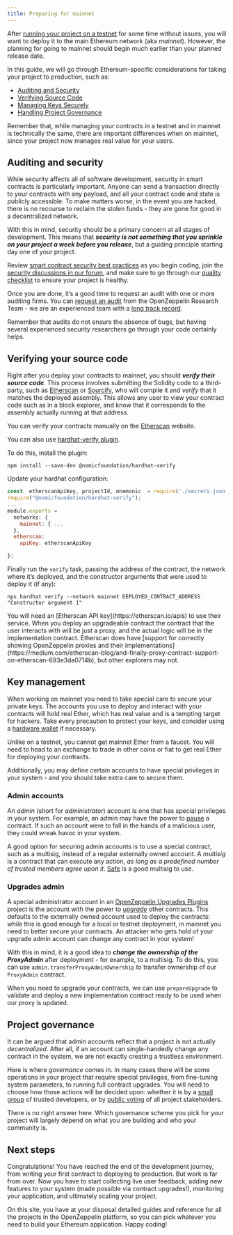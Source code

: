 ```yaml
---
title: Preparing for mainnet
---
```


After [running your project on a testnet](connecting-to-public-test-networks) for some time without issues, you will want to deploy it to the main Ethereum network (aka _mainnet_). However, the planning for going to mainnet should begin much earlier than your planned release date.

In this guide, we will go through Ethereum-specific considerations for taking your project to production, such as:

* [Auditing and Security](#auditing-and-security)
* [Verifying Source Code](#verifying-your-source-code)
* [Managing Keys Securely](#key-management)
* [Handling Project Governance](#project-governance)

Remember that, while managing your contracts in a testnet and in mainnet is technically the same, there are important differences when on mainnet, since your project now manages real value for your users.

## Auditing and security

While security affects all of software development, security in smart contracts is particularly important. Anyone can send a transaction directly to your contracts with any payload, and all your contract code and state is publicly accessible. To make matters worse, in the event you are hacked, there is no recourse to reclaim the stolen funds - they are gone for good in a decentralized network.

With this in mind, security should be a primary concern at all stages of development. This means that ***security is not something that you sprinkle on your project a week before you release***, but a guiding principle starting day one of your project.

Review [smart contract security best practices](https://consensys.github.io/smart-contract-best-practices/) as you begin coding, join the [security discussions in our forum](https://forum.openzeppelin.com/c/security/25), and make sure to go through our [quality checklist](https://blog.openzeppelin.com/follow-this-quality-checklist-before-an-audit-8cc6a0e44845/) to ensure your project is healthy.

Once you are done, it’s a good time to request an audit with one or more auditing firms. You can [request an audit](https://openzeppelin.com/security-audits/) from the OpenZeppelin Research Team - we are an experienced team with a [long track record](https://blog.openzeppelin.com/security-audits/).

Remember that audits do not ensure the absence of bugs, but having several experienced security researchers go through your code certainly helps.

## Verifying your source code

Right after you deploy your contracts to mainnet, you should ***verify their source code***. This process involves submitting the Solidity code to a third-party, such as [Etherscan](https://etherscan.io/) or [Sourcify](https://sourcify.dev/), who will compile it and _verify_ that it matches the deployed assembly. This allows any user to view your contract code such as in a block explorer, and know that it corresponds to the assembly actually running at that address.

You can verify your contracts manually on the [Etherscan](https://etherscan.io/verifyContract) website.

You can also use [hardhat-verify plugin](https://hardhat.org/hardhat-runner/plugins/nomicfoundation-hardhat-verify).

To do this, install the plugin:
```console
npm install --save-dev @nomicfoundation/hardhat-verify
```

Update your hardhat configuration:
```js
const  etherscanApiKey, projectId, mnemonic  = require('./secrets.json');
require("@nomicfoundation/hardhat-verify");
...
module.exports =
  networks: {
    mainnet: { ...
  },
  etherscan:
    apiKey: etherscanApiKey

};
```
Finally run the `verify` task, passing the address of the contract, the network where it’s deployed, and the constructor arguments that were used to deploy it (if any):

```console
npx hardhat verify --network mainnet DEPLOYED_CONTRACT_ADDRESS "Constructor argument 1"
```
<Callout>
You will need an [Etherscan API key](https://etherscan.io/apis) to use their service.
</Callout>

<Callout>
When you deploy an upgradeable contract the contract that the user interacts with will be just a proxy, and the actual logic will be in the implementation contract. Etherscan does have [support for correctly showing OpenZeppelin proxies and their implementations](https://medium.com/etherscan-blog/and-finally-proxy-contract-support-on-etherscan-693e3da0714b), but other explorers may not.
</Callout>

## Key management

When working on mainnet you need to take special care to secure your private keys. The accounts you use to deploy and interact with your contracts will hold real Ether, which has real value and is a tempting target for hackers. Take every precaution to protect your keys, and consider using a [hardware wallet](https://ethereum.org/en/security/#use-hardware-wallet) if necessary.

<Callout>
Unlike on a testnet, you cannot get mainnet Ether from a faucet. You will need to head to an exchange to trade in other coins or fiat to get real Ether for deploying your contracts.
</Callout>

Additionally, you may define certain accounts to have special privileges in your system - and you should take extra care to secure them.

### Admin accounts

An _admin_ (short for _administrator_) account is one that has special privileges in your system. For example, an admin may have the power to [pause](contracts:api:utils#Pausable) a contract. If such an account were to fall in the hands of a malicious user, they could wreak havoc in your system.

A good option for securing admin accounts is to use a special contract, such as a multisig, instead of a regular externally owned account. A _multisig_ is a contract that can execute any action, _as long as a predefined number of trusted members agree upon it_. [Safe](https://safe.global/wallet) is a good multisig to use.

### Upgrades admin

A special administrator account in an [OpenZeppelin Upgrades Plugins](upgrades-plugins::index) project is the account with the power to [_upgrade_](upgrading-smart-contracts) other contracts. This defaults to the externally owned account used to deploy the contracts: while this is good enough for a local or testnet deployment, in mainnet you need to better secure your contracts. An attacker who gets hold of your upgrade admin account can change any contract in your system!

With this in mind, it is a good idea to ***change the ownership of the ProxyAdmin*** after deployment  - for example, to a multisig. To do this, you can use `admin.transferProxyAdminOwnership` to transfer ownership of our `ProxyAdmin` contract.

When you need to upgrade your contracts, we can use `prepareUpgrade` to validate and deploy a new implementation contract ready to be used when our proxy is updated.

## Project governance

It can be argued that admin accounts reflect that a project is not actually _decentralized_. After all, if an account can single-handedly change any contract in the system, we are not exactly creating a trustless environment.

Here is where _governance_ comes in. In many cases there will be some operations in your project that require special privileges, from fine-tuning system parameters, to running full contract upgrades. You will need to choose how those actions will be decided upon: whether it is by a [small group](https://safe.global/wallet) of trusted developers, or by [public voting](contracts::governance) of all project stakeholders.

There is no right answer here. Which governance scheme you pick for your project will largely depend on what you are building and who your community is.

## Next steps

Congratulations! You have reached the end of the development journey, from writing your first contract to deploying to production. But work is far from over. Now you have to start collecting live user feedback, adding new features to your system (made possible via contract upgrades!), monitoring your application, and ultimately scaling your project.

On this site, you have at your disposal detailed guides and reference for all the projects in the OpenZeppelin platform, so you can pick whatever you need to build your Ethereum application. Happy coding!
